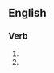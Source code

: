 ==English==

===Verb===
{{head|en|verb form}}

# {{present participle of|en|schmooze|nocat=1}}
# {{present participle of|en|schmooz|nocat=1}}